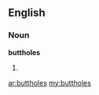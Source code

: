 ==English==
===Noun===
'''buttholes'''
# {{plural of|[[butthole]]}}

[[ar:buttholes]]
[[my:buttholes]]